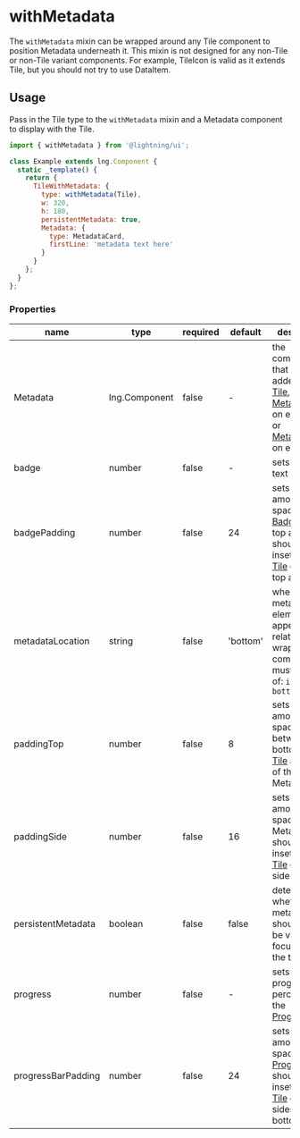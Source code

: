 
# withMetadata

The `withMetadata` mixin can be wrapped around any Tile component to position Metadata underneath it. This mixin is not designed for any non-Tile or non-Tile variant components. For example, TileIcon is valid as it extends Tile, but you should not try to use DataItem.

## Usage

Pass in the Tile type to the `withMetadata` mixin and a Metadata component to display with the Tile.

```js
import { withMetadata } from '@lightning/ui';

class Example extends lng.Component {
  static _template() {
    return {
      TileWithMetadata: {
        type: withMetadata(Tile),
        w: 320,
        h: 180,
        persistentMetadata: true,
        Metadata: {
          type: MetadataCard,
          firstLine: 'metadata text here'
        }
      }
    };
  }
};
```

<Canvas>
  <Story id="patterns-mixins-withmetadata" />
</Canvas>

### Properties

name|type|required|default|description
--|--|--|--|--
Metadata|lng.Component|false|-|the component that will be added to the [Tile](?path=/docs/tile--basic), such as [MetadataCard](?path=/docs/metadatacard--basic) on either side or [MetadataTile](?path=/docs/metadatatile--basic) on either side
badge|number|false|-|sets the title text for [Badge](?path=/docs/badge--basic)
badgePadding|number|false|24|sets the amount of space the [Badge](?path=/docs/badge--basic) on the top and left should be inset from the [Tile](?path=/docs/tile--basic) on the top and left
metadataLocation|string|false|'bottom'|where the metadata element will appear relative to the wrapped component. must be one of: `inset` or `bottom`
paddingTop|number|false|8|sets the amount of space between the bottom of the [Tile](?path=/docs/tile--basic) and top of the Metadata
paddingSide|number|false|16|sets the amount of space the Metadata should be inset from the [Tile](?path=/docs/tile--basic) on either side
persistentMetadata|boolean|false|false|determines whether the metadata should only be visible on focus or all the tile
progress|number|false|-|sets the progress percentage of the [ProgressBar](?path=/docs/progressbar--basic)
progressBarPadding|number|false|24|sets the amount of space the [ProgressBar](?path=/docs/progressbar--basic) should be inset from the [Tile](?path=/docs/tile--basic) on the sides and bottom
